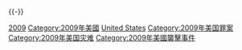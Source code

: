 {{cat topic in year| topic=美國恐怖活動| year=2009}}
{{-}}

[[Category:美国各年恐怖活动|2009]]
[[Category:2009年美國|Category:2009年美國]]
[[Category:2009年恐怖活动|United States]]
[[Category:2009年美国罪案|Category:2009年美国罪案]]
[[Category:2009年美国灾难|Category:2009年美国灾难]]
[[Category:2009年美國襲擊事件|Category:2009年美國襲擊事件]]